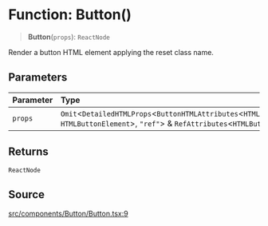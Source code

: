 # Function: Button()

> **Button**(`props`): `ReactNode`

Render a button HTML element applying the reset class name.

## Parameters

| Parameter | Type |
| :------ | :------ |
| `props` | `Omit`\<`DetailedHTMLProps`\<`ButtonHTMLAttributes`\<`HTMLButtonElement`\>, `HTMLButtonElement`\>, `"ref"`\> & `RefAttributes`\<`HTMLButtonElement`\> |

## Returns

`ReactNode`

## Source

[src/components/Button/Button.tsx:9](https://github.com/gpbl/react-day-picker/blob/56bfb649e/src/components/Button/Button.tsx#L9)
